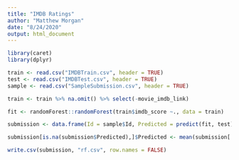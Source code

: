 ```yaml
---
title: "IMDB Ratings"
author: "Matthew Morgan"
date: "8/24/2020"
output: html_document
---
```


```r
library(caret)
library(dplyr)
```

```r
train <- read.csv("IMDBTrain.csv", header = TRUE)
test <- read.csv("IMDBTest.csv", header = TRUE)
sample <- read.csv("SampleSubmission.csv", header = TRUE)
```

```r
train <- train %>% na.omit() %>% select(-movie_imdb_link)
```

```r
fit <- randomForest::randomForest(train$imdb_score ~., data = train)
```

```r
submission <- data.frame(Id = sample$Id, Predicted = predict(fit, test))

submission[is.na(submission$Predicted),]$Predicted <- mean(submission[!is.na(submission$Predicted),]$Predicted)

write.csv(submission, "rf.csv", row.names = FALSE)
```


